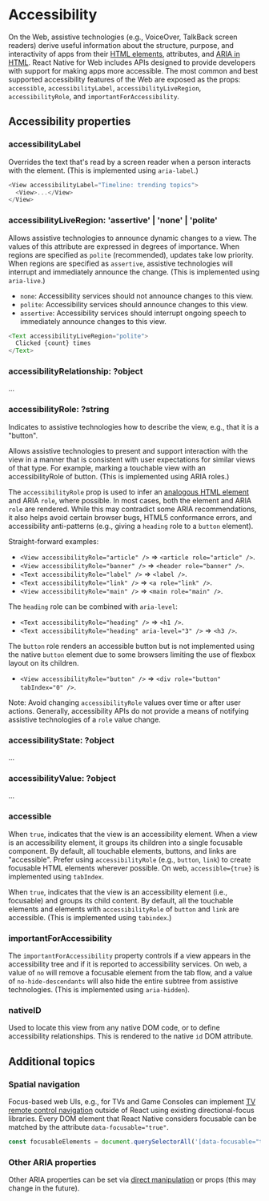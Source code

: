 
<Meta title="Guides|Accessibility" />

# Accessibility

On the Web, assistive technologies (e.g., VoiceOver, TalkBack screen readers)
derive useful information about the structure, purpose, and interactivity of
apps from their [HTML elements][html-accessibility-url], attributes, and [ARIA
in HTML][aria-in-html-url]. React Native for Web includes APIs designed to
provide developers with support for making apps more accessible. The most
common and best supported accessibility features of the Web are exposed as the
props: `accessible`, `accessibilityLabel`, `accessibilityLiveRegion`,
`accessibilityRole`, and `importantForAccessibility`.

## Accessibility properties

### accessibilityLabel

Overrides the text that's read by a screen reader when a person interacts with
the element. (This is implemented using `aria-label`.)

```js
<View accessibilityLabel="Timeline: trending topics">
  <View>...</View>
</View>
```

### accessibilityLiveRegion: 'assertive' | 'none' | 'polite'

Allows assistive technologies to announce dynamic changes to a view. The values
of this attribute are expressed in degrees of importance. When regions are
specified as `polite` (recommended), updates take low priority. When regions are
specified as `assertive`, assistive technologies will interrupt and immediately
announce the change. (This is implemented using `aria-live`.)

* `none`: Accessibility services should not announce changes to this view.
* `polite`: Accessibility services should announce changes to this view.
* `assertive`: Accessibility services should interrupt ongoing speech to immediately announce changes to this view.

```js
<Text accessibilityLiveRegion="polite">
  Clicked {count} times
</Text>
```

### accessibilityRelationship: ?object

...

### accessibilityRole: ?string

Indicates to assistive technologies how to describe the view, e.g., that it is a "button".

Allows assistive technologies to present and support interaction with the view
in a manner that is consistent with user expectations for similar views of that
type. For example, marking a touchable view with an accessibilityRole of button.
(This is implemented using ARIA roles.)

The `accessibilityRole` prop is used to infer an [analogous HTML
element][html-aria-url] and ARIA `role`, where possible. In most cases, both
the element and ARIA `role` are rendered. While this may contradict some ARIA
recommendations, it also helps avoid certain browser bugs, HTML5 conformance
errors, and accessibility anti-patterns (e.g., giving a `heading` role to a
`button` element).

Straight-forward examples:

* `<View accessibilityRole="article" />` => `<article role="article" />`.
* `<View accessibilityRole="banner" />` => `<header role="banner" />`.
* `<Text accessibilityRole="label" />` => `<label />`.
* `<Text accessibilityRole="link" />` => `<a role="link" />`.
* `<View accessibilityRole="main" />` => `<main role="main" />`.

The `heading` role can be combined with `aria-level`:

* `<Text accessibilityRole="heading" />` => `<h1 />`.
* `<Text accessibilityRole="heading" aria-level="3" />` => `<h3 />`.

The `button` role renders an accessible button but is not implemented using the
native `button` element due to some browsers limiting the use of flexbox layout
on its children.

* `<View accessibilityRole="button" />` => `<div role="button" tabIndex="0" />`.

Note: Avoid changing `accessibilityRole` values over time or after user
actions. Generally, accessibility APIs do not provide a means of notifying
assistive technologies of a `role` value change.

### accessibilityState: ?object

...

### accessibilityValue: ?object

...

### accessible

When `true`, indicates that the view is an accessibility element. When a view
is an accessibility element, it groups its children into a single focusable
component. By default, all touchable elements, buttons, and links are
"accessible". Prefer using `accessibilityRole` (e.g., `button`, `link`) to
create focusable HTML elements wherever possible. On web, `accessible={true}`
is implemented using `tabIndex`.

When `true`, indicates that the view is an accessibility element (i.e.,
focusable) and groups its child content. By default, all the touchable elements
and elements with `accessibilityRole` of `button` and `link` are accessible.
(This is implemented using `tabindex`.)

### importantForAccessibility

The `importantForAccessibility` property controls if a view appears in the
accessibility tree and if it is reported to accessibility services. On web, a
value of `no` will remove a focusable element from the tab flow, and a value of
`no-hide-descendants` will also hide the entire subtree from assistive
technologies. (This is implemented using `aria-hidden`).

### nativeID

Used to locate this view from any native DOM code, or to define accessibility
relationships. This is rendered to the native `id` DOM attribute.

## Additional topics

### Spatial navigation

Focus-based web UIs, e.g., for TVs and Game Consoles can implement [TV remote
control navigation](https://developer.mozilla.org/en-US/docs/Mozilla/Firefox_OS_for_TV/TV_remote_control_navigation)
outside of React using existing directional-focus libraries. Every DOM element
that React Native considers focusable can be matched by the attribute
`data-focusable="true"`.

```js
const focusableElements = document.querySelectorAll('[data-focusable="true"]');
```

### Other ARIA properties

Other ARIA properties can be set via [direct
manipulation](./direct-manipulation.md) or props (this may change in the
future).

[aria-in-html-url]: https://w3c.github.io/aria-in-html/
[html-accessibility-url]: http://www.html5accessibility.com/
[html-aria-url]: http://www.w3.org/TR/html-aria/
